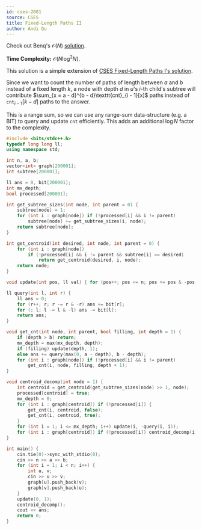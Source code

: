 ```yaml
---
id: cses-2081
source: CSES
title: Fixed-Length Paths II
author: Andi Qu
---
```


Check out Benq's $\mathcal O(N)$ [solution](https://cses.fi/paste/871652b7df3be6d6189995/).

**Time Complexity:** $\mathcal O(N \log^2 N)$.

This solution is a simple extension of [CSES Fixed-Length Paths I's solution](/solutions/cses-2080).

Since we want to count the number of paths of length between $a$ and $b$ instead of a fixed length $k$, a node with depth $d$ in $u$'s $i$-th child's
subtree will contribute $\sum_{x = a - d}^{b - d}\texttt{cnt}_{i - 1}[x]$ paths instead of $\texttt{cnt}_{i - 1}[k - d]$ paths to the answer.

This is a range sum, so we can use any range-sum data-structure (e.g. a BIT) to query and update $\texttt{cnt}$ efficiently. This adds an additional
$\log N$ factor to the complexity.

<LanguageSection>

<CPPSection>

```cpp
#include <bits/stdc++.h>
typedef long long ll;
using namespace std;

int n, a, b;
vector<int> graph[200001];
int subtree[200001];

ll ans = 0, bit[200001];
int mx_depth;
bool processed[200001];

int get_subtree_sizes(int node, int parent = 0) {
    subtree[node] = 1;
    for (int i : graph[node]) if (!processed[i] && i != parent)
        subtree[node] += get_subtree_sizes(i, node);
    return subtree[node];
}

int get_centroid(int desired, int node, int parent = 0) {
    for (int i : graph[node])
        if (!processed[i] && i != parent && subtree[i] >= desired)
            return get_centroid(desired, i, node);
    return node;
}

void update(int pos, ll val) { for (pos++; pos <= n; pos += pos & -pos) bit[pos] += val; }

ll query(int l, int r) {
    ll ans = 0;
    for (r++; r; r -= r & -r) ans += bit[r];
    for (; l; l -= l & -l) ans -= bit[l];
    return ans;
}

void get_cnt(int node, int parent, bool filling, int depth = 1) {
    if (depth > b) return;
    mx_depth = max(mx_depth, depth);
    if (filling) update(depth, 1);
    else ans += query(max(0, a - depth), b - depth);
    for (int i : graph[node]) if (!processed[i] && i != parent)
        get_cnt(i, node, filling, depth + 1);
}

void centroid_decomp(int node = 1) {
    int centroid = get_centroid(get_subtree_sizes(node) >> 1, node);
    processed[centroid] = true;
    mx_depth = 0;
    for (int i : graph[centroid]) if (!processed[i]) {
        get_cnt(i, centroid, false);
        get_cnt(i, centroid, true);
    }
    for (int i = 1; i <= mx_depth; i++) update(i, -query(i, i));
    for (int i : graph[centroid]) if (!processed[i]) centroid_decomp(i);
}

int main() {
    cin.tie(0)->sync_with_stdio(0);
    cin >> n >> a >> b;
    for (int i = 1; i < n; i++) {
        int u, v;
        cin >> u >> v;
        graph[u].push_back(v);
        graph[v].push_back(u);
    }
    update(0, 1);
    centroid_decomp();
    cout << ans;
    return 0;
}
```

</CPPSection>

</LanguageSection>
